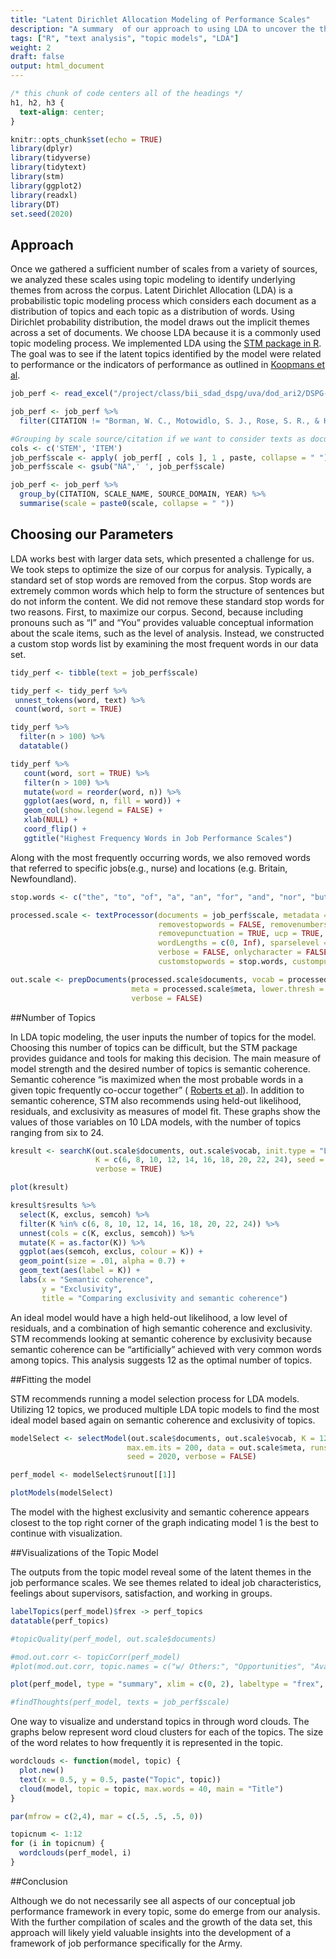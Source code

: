 ```yaml
---
title: "Latent Dirichlet Allocation Modeling of Performance Scales"
description: "A summary  of our approach to using LDA to uncover the themes of performance scales."
tags: ["R", "text analysis", "topic models", "LDA"]
weight: 2
draft: false
output: html_document
---
```

```css
/* this chunk of code centers all of the headings */
h1, h2, h3 {
  text-align: center;
}
```

```r
knitr::opts_chunk$set(echo = TRUE)
library(dplyr)
library(tidyverse)
library(tidytext)
library(stm)
library(ggplot2)
library(readxl)
library(DT)
set.seed(2020)
```

## Approach

Once we gathered a sufficient number of scales from a variety of sources, we analyzed these scales using topic modeling to identify underlying themes from across the corpus. Latent Dirichlet Allocation (LDA) is a probabilistic topic modeling process which considers each document as a distribution of topics and each topic as a distribution of words. Using Dirichlet probability distribution, the model draws out the implicit themes across a set of documents. We choose LDA because it is a commonly used topic modeling process. We implemented LDA using the [STM package in R](https://cran.r-project.org/web/packages/stm/vignettes/stmVignette.pdf). The goal was to see if the latent topics identified by the model were related to performance or the indicators of performance as outlined in [Koopmans et al](https://www.researchgate.net/publication/51508445_Conceptual_Frameworks_of_Individual_Work_Performance).  

```r

job_perf <- read_excel("/project/class/bii_sdad_dspg/uva/dod_ari2/DSPG-ARI2 -- Performance Item and Scale Database.xlsx",  sheet = "Performance Items")

job_perf <- job_perf %>%
  filter(CITATION != "Borman, W. C., Motowidlo, S. J., Rose, S. R., & Hanser, L. M. (1987). Development of a Model of Soldier Effectiveness: Retranslation Materials and Results. HUMAN RESOURCES RESEARCH ORGANIZATION ALEXANDRIA VA.")

#Grouping by scale source/citation if we want to consider texts as documents
cols <- c('STEM', 'ITEM')
job_perf$scale <- apply( job_perf[ , cols ], 1 , paste, collapse = " ")
job_perf$scale <- gsub("NA",' ', job_perf$scale)

job_perf <- job_perf %>%
  group_by(CITATION, SCALE_NAME, SOURCE_DOMAIN, YEAR) %>%
  summarise(scale = paste0(scale, collapse = " "))
```

## Choosing our Parameters 
LDA works best with larger data sets, which presented a challenge for us. We took steps to optimize the size of our corpus for analysis. Typically, a standard set of stop words are removed from the corpus. Stop words are extremely common words which help to form the structure of sentences but do not inform the content. We did not remove these standard stop words for two reasons. First, to maximize our corpus. Second, because including pronouns such as "I" and "You" provides valuable conceptual information about the scale items, such as the level of analysis. Instead, we constructed a custom stop words list by examining the most frequent words in our data set. 

 

```r
tidy_perf <- tibble(text = job_perf$scale)

tidy_perf <- tidy_perf %>%
 unnest_tokens(word, text) %>%
 count(word, sort = TRUE)

tidy_perf %>%
  filter(n > 100) %>%
  datatable()

tidy_perf %>%
   count(word, sort = TRUE) %>%
   filter(n > 100) %>%
   mutate(word = reorder(word, n)) %>%
   ggplot(aes(word, n, fill = word)) +
   geom_col(show.legend = FALSE) +
   xlab(NULL) +
   coord_flip() +
   ggtitle("Highest Frequency Words in Job Performance Scales")

``` 

Along with the most frequently occurring words, we also removed words that referred to specific jobs(e.g., nurse) and locations (e.g. Britain, Newfoundland).

```r

stop.words <- c("the", "to", "of", "a", "an", "for", "and", "nor", "but", "or", "yet", "so", "either", "or", "both", "if", "as", "than", "how", "that", "this", "whatever", "which", "whichever", "where", "wherever", "it", "at", "like", "are", "from", "do", "andor", "goran", "nurse", "nursing", "nurses", "patient", "hospital", "newfoundland", "britain", "on", "patient", "patients", "in", "am", "is", "was", "with", "be")

processed.scale <- textProcessor(documents = job_perf$scale, metadata = job_perf, lowercase = TRUE, 
                                 removestopwords = FALSE, removenumbers = TRUE,
                                 removepunctuation = TRUE, ucp = TRUE, stem = FALSE,
                                 wordLengths = c(0, Inf), sparselevel = 1, language = "en",
                                 verbose = FALSE, onlycharacter = FALSE, striphtml = FALSE,
                                 customstopwords = stop.words, custompunctuation = NULL, v1 = FALSE)

out.scale <- prepDocuments(processed.scale$documents, vocab = processed.scale$vocab,
                           meta = processed.scale$meta, lower.thresh = 0, upper.thresh = Inf, 
                           verbose = FALSE)

```

##Number of Topics

In LDA topic modeling, the user inputs the number of topics for the model. Choosing this number of topics can be difficult, but the STM package provides guidance and tools for making this decision. The main measure of model strength and the desired number of topics is semantic coherence. Semantic coherence "is maximized when the most probable words in a given topic frequently
co-occur together" ( [Roberts et al](https://cran.r-project.org/web/packages/stm/vignettes/stmVignette.pdf)). In addition to semantic coherence, STM also recommends using held-out likelihood, residuals, and exclusivity as measures of model fit. These graphs show the values of those variables on 10 LDA models, with the number of topics ranging from six to 24. 


```r

kresult <- searchK(out.scale$documents, out.scale$vocab, init.type = "LDA", 
                   K = c(6, 8, 10, 12, 14, 16, 18, 20, 22, 24), seed = 2020, data = out.scale$meta, 
                   verbose = TRUE) 

```

```r
plot(kresult) 

kresult$results %>%
  select(K, exclus, semcoh) %>%
  filter(K %in% c(6, 8, 10, 12, 14, 16, 18, 20, 22, 24)) %>%
  unnest(cols = c(K, exclus, semcoh)) %>%
  mutate(K = as.factor(K)) %>%
  ggplot(aes(semcoh, exclus, colour = K)) +
  geom_point(size = .01, alpha = 0.7) +
  geom_text(aes(label = K)) +
  labs(x = "Semantic coherence",
       y = "Exclusivity",
       title = "Comparing exclusivity and semantic coherence")

```


An ideal model would have a high held-out likelihood, a low level of residuals, and a combination of high semantic coherence and exclusivity. STM recommends looking at semantic coherence by exclusivity because semantic coherence can be "artificially" achieved with very common words among topics. This analysis suggests 12 as the optimal number of topics. 

##Fitting the model

STM recommends running a model selection process for LDA models. Utilizing 12 topics, we produced multiple LDA topic models to find the most ideal model based again on semantic coherence and exclusivity of topics. 

```r

modelSelect <- selectModel(out.scale$documents, out.scale$vocab, K = 12,
                          max.em.its = 200, data = out.scale$meta, runs = 20, init.type = "LDA", 
                          seed = 2020, verbose = FALSE)

perf_model <- modelSelect$runout[[1]] 

```

```r
plotModels(modelSelect)
```

The model with the highest exclusivity and semantic coherence appears closest to the top right corner of the graph indicating model 1 is the best to continue with visualization.

##Visualizations of the Topic Model

The outputs from the topic model reveal some of the latent themes in the job performance scales. We see themes related to ideal job characteristics, feelings about supervisors, satisfaction, and working in groups. 


```r

labelTopics(perf_model)$frex -> perf_topics
datatable(perf_topics)

#topicQuality(perf_model, out.scale$documents)

#mod.out.corr <- topicCorr(perf_model)
#plot(mod.out.corr, topic.names = c("w/ Others:", "Opportunities", "Available Tools:", "Relations w/ Supervisor:", "Job Characteristics:", "Opportunities & Feelings:", "Describe Work:", "Performance:"))

plot(perf_model, type = "summary", xlim = c(0, 2), labeltype = "frex", n = 5) #, topic.names = c("w/ Others:", "Opportunities:", "Available Tools:", "Relations w/ Supervisor:", "Job Characteristics:", "Satisfaction:", "Describe Work:", "Performance:"))

#findThoughts(perf_model, texts = job_perf$scale)
```

One way to visualize and understand topics in through word clouds. The graphs below represent word cloud clusters for each of the topics. The size of the word relates to how frequently it is represented in the topic. 


```r

wordclouds <- function(model, topic) {
  plot.new()
  text(x = 0.5, y = 0.5, paste("Topic", topic)) 
  cloud(model, topic = topic, max.words = 40, main = "Title")
}

par(mfrow = c(2,4), mar = c(.5, .5, .5, 0))

topicnum <- 1:12
for (i in topicnum) {
  wordclouds(perf_model, i)
}
```



##Conclusion

Although we do not necessarily see all aspects of our conceptual job performance framework in every topic, some do emerge from our analysis. With the further compilation of scales and the growth of the data set, this approach will likely yield valuable insights into the development of a framework of job performance specifically for the Army. 


